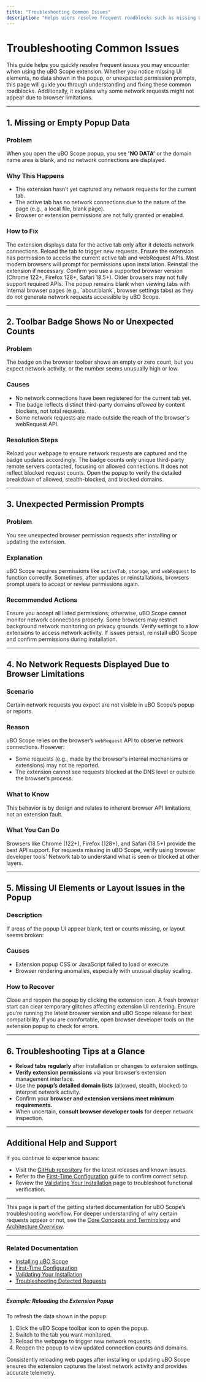 ```yaml
---
title: "Troubleshooting Common Issues"
description: "Helps users resolve frequent roadblocks such as missing UI elements, no data appearing, or unexpected permission prompts. Also covers what to expect if certain network requests are not visible due to browser limitations."
---
```


# Troubleshooting Common Issues

This guide helps you quickly resolve frequent issues you may encounter when using the uBO Scope extension. Whether you notice missing UI elements, no data shown in the popup, or unexpected permission prompts, this page will guide you through understanding and fixing these common roadblocks. Additionally, it explains why some network requests might not appear due to browser limitations.

---

## 1. Missing or Empty Popup Data

### Problem
When you open the uBO Scope popup, you see **'NO DATA'** or the domain name area is blank, and no network connections are displayed.

### Why This Happens
- The extension hasn’t yet captured any network requests for the current tab.
- The active tab has no network connections due to the nature of the page (e.g., a local file, blank page).
- Browser or extension permissions are not fully granted or enabled.

### How to Fix
<Steps>
<Step title="Reload the Webpage">
The extension displays data for the active tab only after it detects network connections. Reload the tab to trigger new requests.
</Step>
<Step title="Check Extension Permissions">
Ensure the extension has permission to access the current active tab and webRequest APIs. Most modern browsers will prompt for permissions upon installation. Reinstall the extension if necessary.
</Step>
<Step title="Verify Supported Browsers and Versions">
Confirm you use a supported browser version (Chrome 122+, Firefox 128+, Safari 18.5+). Older browsers may not fully support required APIs.
</Step>
</Steps>

<Note>
The popup remains blank when viewing tabs with internal browser pages (e.g., `about:blank`, browser settings tabs) as they do not generate network requests accessible by uBO Scope.
</Note>

---

## 2. Toolbar Badge Shows No or Unexpected Counts

### Problem
The badge on the browser toolbar shows an empty or zero count, but you expect network activity, or the number seems unusually high or low.

### Causes
- No network connections have been registered for the current tab yet.
- The badge reflects distinct third-party domains *allowed* by content blockers, not total requests.
- Some network requests are made outside the reach of the browser's webRequest API.

### Resolution Steps
<Steps>
<Step title="Reload the Tab to Generate Requests">
Reload your webpage to ensure network requests are captured and the badge updates accordingly.
</Step>
<Step title="Understand Badge Meaning">
The badge counts only unique third-party remote servers contacted, focusing on allowed connections. It does not reflect blocked request counts.
</Step>
<Step title="Cross-check with the Popup">
Open the popup to verify the detailed breakdown of allowed, stealth-blocked, and blocked domains.
</Step>
</Steps>

---

## 3. Unexpected Permission Prompts

### Problem
You see unexpected browser permission requests after installing or updating the extension.

### Explanation
uBO Scope requires permissions like `activeTab`, `storage`, and `webRequest` to function correctly. Sometimes, after updates or reinstallations, browsers prompt users to accept or review permissions again.

### Recommended Actions
<Steps>
<Step title="Review Requested Permissions">
Ensure you accept all listed permissions; otherwise, uBO Scope cannot monitor network connections properly.
</Step>
<Step title="Check Browser Compatibility and Settings">
Some browsers may restrict background network monitoring on privacy grounds. Verify settings to allow extensions to access network activity.
</Step>
<Step title="Reinstall the Extension">
If issues persist, reinstall uBO Scope and confirm permissions during installation.
</Step>
</Steps>

---

## 4. No Network Requests Displayed Due to Browser Limitations

### Scenario
Certain network requests you expect are not visible in uBO Scope’s popup or reports.

### Reason
uBO Scope relies on the browser’s `webRequest` API to observe network connections. However:
- Some requests (e.g., made by the browser's internal mechanisms or extensions) may not be reported.
- The extension cannot see requests blocked at the DNS level or outside the browser’s process.

### What to Know
<Info>
This behavior is by design and relates to inherent browser API limitations, not an extension fault.
</Info>

### What You Can Do
<Steps>
<Step title="Use Supported Browsers">
Browsers like Chrome (122+), Firefox (128+), and Safari (18.5+) provide the best API support.
</Step>
<Step title="Cross-Reference with Other Tools">
For requests missing in uBO Scope, verify using browser developer tools' Network tab to understand what is seen or blocked at other layers.
</Step>
</Steps>

---

## 5. Missing UI Elements or Layout Issues in the Popup

### Description
If areas of the popup UI appear blank, text or counts missing, or layout seems broken:

### Causes
- Extension popup CSS or JavaScript failed to load or execute.
- Browser rendering anomalies, especially with unusual display scaling.

### How to Recover
<Steps>
<Step title="Reload the Popup">
Close and reopen the popup by clicking the extension icon.
</Step>
<Step title="Restart the Browser">
A fresh browser start can clear temporary glitches affecting extension UI rendering.
</Step>
<Step title="Update Browser and Extension">
Ensure you’re running the latest browser version and uBO Scope release for best compatibility.
</Step>
<Step title="Inspect Console Errors">
If you are comfortable, open browser developer tools on the extension popup to check for errors.
</Step>
</Steps>

---

## 6. Troubleshooting Tips at a Glance

- **Reload tabs regularly** after installation or changes to extension settings.
- **Verify extension permissions** via your browser’s extension management interface.
- Use the **popup’s detailed domain lists** (allowed, stealth, blocked) to interpret network activity.
- Confirm your **browser and extension versions meet minimum requirements.**
- When uncertain, **consult browser developer tools** for deeper network inspection.

---

## Additional Help and Support

If you continue to experience issues:

- Visit the [GitHub repository](https://github.com/gorhill/uBO-Scope) for the latest releases and known issues.
- Refer to the [First-Time Configuration](https://docs.example.com/getting-started/installation-basics/initial-configuration) guide to confirm correct setup.
- Review the [Validating Your Installation](https://docs.example.com/getting-started/first-use-and-troubleshooting/validating-installation) page to troubleshoot functional verification.


---

This page is part of the getting started documentation for uBO Scope’s troubleshooting workflow. For deeper understanding of why certain requests appear or not, see the [Core Concepts and Terminology](https://docs.example.com/overview/core-concepts-architecture/core-concepts-terminology) and [Architecture Overview](https://docs.example.com/overview/core-concepts-architecture/architecture-overview).


---

### Related Documentation

- [Installing uBO Scope](https://docs.example.com/getting-started/installation-basics/installing-extension)
- [First-Time Configuration](https://docs.example.com/getting-started/installation-basics/initial-configuration)
- [Validating Your Installation](https://docs.example.com/getting-started/first-use-and-troubleshooting/validating-installation)
- [Troubleshooting Detected Requests](https://docs.example.com/guides/advanced-usage/troubleshooting-detected-requests)




---

##### Example: Reloading the Extension Popup

To refresh the data shown in the popup:

1. Click the uBO Scope toolbar icon to open the popup.
2. Switch to the tab you want monitored.
3. Reload the webpage to trigger new network requests.
4. Reopen the popup to view updated connection counts and domains.


<Tip>
Consistently reloading web pages after installing or updating uBO Scope ensures the extension captures the latest network activity and provides accurate telemetry.
</Tip>